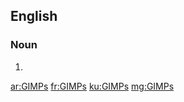 ==English==

===Noun===
{{head|en|noun plural form}}

# {{plural of|GIMP|lang=en}}

[[ar:GIMPs]]
[[fr:GIMPs]]
[[ku:GIMPs]]
[[mg:GIMPs]]